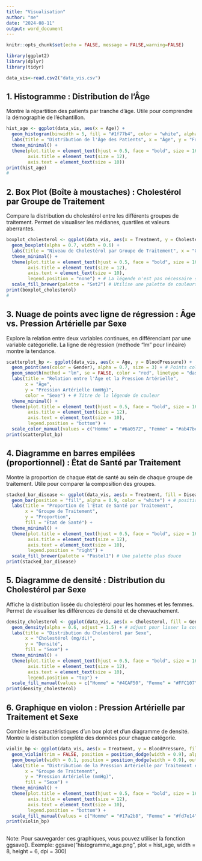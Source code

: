 ---
title: "Visualisation"
author: "me"
date: "2024-08-11"
output: word_document
---

```{r setup, include=FALSE}
knitr::opts_chunk$set(echo = FALSE, message = FALSE,warning=FALSE)
```

```{r}
library(ggplot2)
library(dplyr)
library(tidyr)
```


```{r}
  
data_vis<-read.csv2("data_vis.csv")

```

## 1. Histogramme : Distribution de l'Âge
Montre la répartition des patients par tranche d'âge.
Utile pour comprendre la démographie de l'échantillon.
```{r}
hist_age <- ggplot(data_vis, aes(x = Age)) +
  geom_histogram(binwidth = 5, fill = "#1f77b4", color = "white", alpha = 0.8) +
  labs(title = "Distribution de l'Âge des Patients", x = "Âge", y = "Fréquence") +
  theme_minimal() +
  theme(plot.title = element_text(hjust = 0.5, face = "bold", size = 16),
        axis.title = element_text(size = 12),
        axis.text = element_text(size = 10))
print(hist_age)
#
```

## 2. Box Plot (Boîte à moustaches) : Cholestérol par Groupe de Traitement
Compare la distribution du cholestérol entre les différents groupes de traitement.
Permet de visualiser les médianes, quartiles et valeurs aberrantes.
```{r}
boxplot_cholesterol <- ggplot(data_vis, aes(x = Treatment, y = Cholesterol, fill = Treatment)) +
  geom_boxplot(alpha = 0.7, width = 0.6) +
  labs(title = "Niveau de Cholestérol par Groupe de Traitement", x = "Groupe de Traitement", y = "Cholestérol (mg/dL)") +
  theme_minimal() +
  theme(plot.title = element_text(hjust = 0.5, face = "bold", size = 16),
        axis.title = element_text(size = 12),
        axis.text = element_text(size = 10),
        legend.position = "none") + # La légende n'est pas nécessaire si la couleur est la même que l'axe des x
  scale_fill_brewer(palette = "Set2") # Utilise une palette de couleurs prédéfinie
print(boxplot_cholesterol)
#
```

## 3. Nuage de points avec ligne de régression : Âge vs. Pression Artérielle par Sexe
Explore la relation entre deux variables continues, en différenciant par une variable catégorielle.
La ligne de régression (méthode "lm" pour linéaire) montre la tendance.
```{r}
scatterplot_bp <- ggplot(data_vis, aes(x = Age, y = BloodPressure)) +
  geom_point(aes(color = Gender), alpha = 0.7, size = 3) + # Points colorés par sexe
  geom_smooth(method = "lm", se = FALSE, color = "red", linetype = "dashed", linewidth = 1) + # Ligne de régression linéaire
  labs(title = "Relation entre l'Âge et la Pression Artérielle",
       x = "Âge",
       y = "Pression Artérielle (mmHg)",
       color = "Sexe") + # Titre de la légende de couleur
  theme_minimal() +
  theme(plot.title = element_text(hjust = 0.5, face = "bold", size = 16),
        axis.title = element_text(size = 12),
        axis.text = element_text(size = 10),
        legend.position = "bottom") +
  scale_color_manual(values = c("Homme" = "#6a0572", "Femme" = "#ab47bc")) # Couleurs personnalisées
print(scatterplot_bp)

```

## 4. Diagramme en barres empilées (proportionnel) : État de Santé par Traitement
Montre la proportion de chaque état de santé au sein de chaque groupe de traitement.
Utile pour comparer la composition des groupes.
```{r}
stacked_bar_disease <- ggplot(data_vis, aes(x = Treatment, fill = DiseaseStatus)) +
  geom_bar(position = "fill", alpha = 0.9, color = "white") + # position = "fill" pour les proportions
  labs(title = "Proportion de l'État de Santé par Traitement",
       x = "Groupe de Traitement",
       y = "Proportion",
       fill = "État de Santé") +
  theme_minimal() +
  theme(plot.title = element_text(hjust = 0.5, face = "bold", size = 16),
        axis.title = element_text(size = 12),
        axis.text = element_text(size = 10),
        legend.position = "right") +
  scale_fill_brewer(palette = "Pastel1") # Une palette plus douce
print(stacked_bar_disease)

```

## 5. Diagramme de densité : Distribution du Cholestérol par Sexe
Affiche la distribution lissée du cholestérol pour les hommes et les femmes.
Permet de visualiser les différences de densité et de chevauchement.
```{r}
density_cholesterol <- ggplot(data_vis, aes(x = Cholesterol, fill = Gender)) +
  geom_density(alpha = 0.6, adjust = 1.5) + # adjust pour lisser la courbe
  labs(title = "Distribution du Cholestérol par Sexe",
       x = "Cholestérol (mg/dL)",
       y = "Densité",
       fill = "Sexe") +
  theme_minimal() +
  theme(plot.title = element_text(hjust = 0.5, face = "bold", size = 16),
        axis.title = element_text(size = 12),
        axis.text = element_text(size = 10),
        legend.position = "top") +
  scale_fill_manual(values = c("Homme" = "#4CAF50", "Femme" = "#FFC107")) # Couleurs distinctes
print(density_cholesterol)

```

## 6. Graphique en violon : Pression Artérielle par Traitement et Sexe
Combine les caractéristiques d'un box plot et d'un diagramme de densité.
Montre la distribution complète des données pour chaque catégorie.
```{r}
violin_bp <- ggplot(data_vis, aes(x = Treatment, y = BloodPressure, fill = Gender)) +
  geom_violin(trim = FALSE, position = position_dodge(width = 0.9), alpha = 0.7) + # trim = FALSE pour voir toute la distribution
  geom_boxplot(width = 0.1, position = position_dodge(width = 0.9), outlier.shape = NA) + # Ajoute les boîtes à moustaches sans les points aberrants
  labs(title = "Distribution de la Pression Artérielle par Traitement et Sexe",
       x = "Groupe de Traitement",
       y = "Pression Artérielle (mmHg)",
       fill = "Sexe") +
  theme_minimal() +
  theme(plot.title = element_text(hjust = 0.5, face = "bold", size = 16),
        axis.title = element_text(size = 12),
        axis.text = element_text(size = 10),
        legend.position = "bottom") +
  scale_fill_manual(values = c("Homme" = "#17a2b8", "Femme" = "#fd7e14")) # Couleurs différentes
print(violin_bp)
 
```

Note: Pour sauvegarder ces graphiques, vous pouvez utiliser la fonction ggsave().
Exemple: ggsave("histogramme_age.png", plot = hist_age, width = 8, height = 6, dpi = 300)